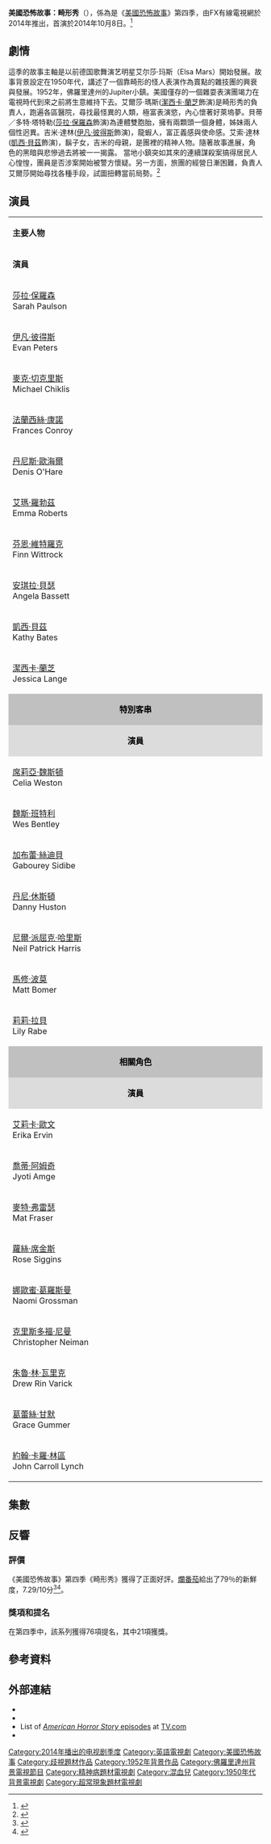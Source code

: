 {{Infobox television season
| season_name      = 《美國恐怖故事：畸形秀》
| eng_name         = {{lang|en|''American Horror Story:<br />Freak Show''}}
 |bgcolour     = #003B43
 |fgcolour     = #FFFFFF
 |image        = 
 |caption      = 
 |starring     = {{Plainlist}}
* [[莎拉·保羅森|莎拉·保羅森]]
* [[伊凡·彼得斯|伊凡·彼得斯]]
* [[麥克·切克里斯|麥克·切克里斯]]
* [[法蘭西絲·康諾|法蘭西絲·康諾]]
* {{le|丹尼斯·歐海爾|Denis O'Hare}}
* [[艾瑪·羅勃茲|艾瑪·羅勃茲]]
* [[芬恩·維特羅克|芬恩·維特羅克]]
* [[安琪拉·貝瑟|安琪拉·貝瑟]]
* [[凱西·貝茲|凱西·貝茲]]
* [[潔西卡·蘭芝|潔西卡·蘭芝]]
 |country      = 美國
 |network      = [[FX_(TV_channel)|FX]]
 |num_episodes = 13<ref>{{cite web|url=http://www.thefutoncritic.com/showatch/american-horror-story/listings/|title=Shows A-Z - american horror story on fx|work=The Futon Critic|accessdate=July 16, 2014}}</ref>
 |first_aired  = {{start date|2014|10|8}}
 |last_aired   = {{End date|2015|01|21}}
 |台灣名稱     = 美國恐怖故事：畸形秀
 |港澳名稱     = 美國恐怖故事：畸形秀
 |prev_season  = [[美國恐怖故事：女巫集會|女巫集會]]
 |next_season  = [[美國恐怖故事：旅館|旅館]]
 |episode_list = [[美國恐怖故事|美國恐怖故事]]
}}

'''美國恐怖故事：畸形秀'''（{{lang-en|American Horror Story: Freak Show}}），係為是《[[美國恐怖故事|美國恐怖故事]]》第四季，由FX有線電視網於2014年推出，首演於2014年10月8日。<ref>{{cite press release |url=http://news.eastday.com/eastday/13news/auto/news/enjoy/u7ai1029557_K4.html |title=美國怪譚4》定名 主題“畸形秀“演員陣容確定 |publisher=[[東方網|東方網]] |date=2014年3月26日 |accessdate=2015-01-28 }}</ref>

==劇情==
這季的故事主軸是以前德国歌舞演艺明星艾尔莎·玛斯（Elsa Mars）開始發展。故事背景設定在1950年代，講述了一個靠畸形的怪人表演作為賣點的雜技團的興衰與發展。1952年，佛羅里達州的Jupiter小鎮。美國僅存的一個雜耍表演團竭力在電視時代到來之前將生意維持下去。艾爾莎·瑪斯([[潔西卡·蘭芝|潔西卡·蘭芝]]飾演)是畸形秀的負責人，跑遍各區醫院，尋找最怪異的人類，極富表演慾，內心懷著好萊塢夢。貝蒂／多特·塔特勒([[莎拉·保羅森|莎拉·保羅森]]飾演)為連體雙胞胎，擁有兩顆頭一個身體，姊妹兩人個性迥異。吉米·達林([[伊凡·彼得斯|伊凡·彼得斯]]飾演)，龍蝦人，富正義感與使命感。艾索·達林([[凱西·貝茲|凱西·貝茲]]飾演)，鬍子女，吉米的母親，是團裡的精神人物。隨著故事進展，角色的黑暗與悲慘過去將被一一揭露。
當地小鎮突如其來的連續謀殺案搞得居民人心惶惶，團員是否涉案開始被警方懷疑。另一方面，旅團的經營日漸困難，負責人艾爾莎開始尋找各種手段，試圖扭轉當前局勢。<ref>{{cite press release |url=http://yule.sohu.com/20140911/n404237200.shtml |title=《美国怪谭：畸形秀》更多细节曝光 10.9回归 |publisher=[[搜狐娛樂|搜狐娛樂]] |date=2014年9月11日 |accessdate=2015-01-28 }}</ref>

==演員==
{{Main|{{tsl|en|List of American Horror Story characters|美國恐怖故事演員列表}} }}

{{multiple image
| align  = right
| footer = [[潔西卡·蘭芝|潔西卡·蘭芝]], [[凱西·貝茲|凱西·貝茲]], 和 [[莎拉·保羅森|莎拉·保羅森]] （由左至右）
| image1 = Lange April 2008.jpg
| width1 = 120
| image2 = Kathy Bates 2006.jpg
| width2 = 122
| image3 = Sarah Paulson SDCC 2014.jpg
| width3 = 123
}}
{{multiple image
| align  = right
| footer = [[麥克·切克里斯|麥克·切克里斯]], [[丹尼斯·奧黑爾|丹尼斯·奧黑爾]], 和 [[安琪拉·貝瑟|安琪拉·貝瑟]] （由左至右）
| image1 = Michael Chiklis at PaleyFest 2014.jpg
| width1 = 126
| image2 = Denis O'Hare crop1.JPG
| width2 = 131
| image3 = Angela Bassett at PaleyFest 2014 - 13491748704.jpg
| width3 = 126
}}
{{multiple image
| align     = right
| footer = [[賽莉亞·威斯頓|賽莉亞·威斯頓]], [[馬修·波莫|馬修·波莫]], 和 [[尼爾·派屈克·哈里斯|尼爾·派屈克·哈里斯]] （由左至右）
| image1    =
| width1    = 140
| image2 = 6.7.11MattBomerByLuigiNovi1.jpg
| width2 = 119
| image3 = Neil Patrick Harris 2011 (cropped).jpg
| width3 = 128
}}

{|class="wikitable" width="65%" style="font-size:80%;"
|- style="background:#C0C0C0; color:black" align=center
|style="width:10%" colspan="3"|'''主要人物'''
|- style="background:#DCDCDC; color:black" align=center
|style="width:3%"|'''演員'''
|style="width:3%"|'''角色'''
|style="width:10%"|'''備註'''
|-align=center 
|[[莎拉·保羅森|莎拉·保羅森]]<br/>Sarah Paulson||貝蒂／多特·塔特勒<br/>Bette and Dot Tattler||[[連體嬰|連體雙胞胎]]女子，涉嫌殺害親生母親。
|-align=center 
|[[伊凡·彼得斯|伊凡·彼得斯]]<br/>Evan Peters||吉米·達林<br/>Jimmy Darling||「龍蝦人」。
|-align=center 
|[[麥克·切克里斯|麥克·切克里斯]]<br/>Michael Chiklis||戴爾·托利多<br/>Dell Toledo||「大力士」。　
|-align=center 
|[[法蘭西絲·康諾|法蘭西絲·康諾]]<br/>Frances Conroy||葛蘿莉亞·摩特<br/>Gloria Mott ||丹迪之母。
|-align=center 
|[[丹尼斯·歐海爾|丹尼斯·歐海爾]]<br/>Denis O'Hare||史丹利<br/>Stanley||曼斯菲爾德博士。
|-align=center 
|[[艾瑪·羅勃茲|艾瑪·羅勃茲]]<br/>Emma Roberts||瑪姬·艾絲莫瑞達<br/>Maggie Esmerelda||曼斯菲爾德博士實驗助手，是個占卜師。
|-align=center 
|[[芬恩·維特羅克|芬恩·維特羅克]]<br/>Finn Wittrock||丹迪·摩特<br/>Dandy Mott||葛蘿莉亞之子，斯文帥氣，卻被母親當作小孩來寵。
|-align=center 
|[[安琪拉·貝瑟|安琪拉·貝瑟]]<br/>Angela Bassett||黛西莉·杜普里<br/>Desiree Dupree||戴爾之妻，具有三個乳房的「[[陰陽人|陰陽人]]」。
|-align=center 
|[[凱西·貝茲|凱西·貝茲]]<br/>Kathy Bates||艾索·達林<br/>Ethel Darling||吉米之母，戴爾前妻，「鬍子女」。
|-align=center 
|[[潔西卡·蘭芝|潔西卡·蘭芝]]<br/>Jessica Lange||艾爾莎·瑪斯<br/>Elsa Mars||「畸形秀」劇團負責人，亦為主秀。

|-align=left
|colspan="3" style="text-align:center;color:black;background-color:#C0C0C0"|'''特別客串'''
|-align=center
|style="text-align:center;color:black;background-color:#DCDCDC"|'''演員'''
|style="text-align:center;color:black;background-color:#DCDCDC"|'''角色'''
|style="text-align:center;color:black;background-color:#DCDCDC"|'''備註'''

|-align=center 
|[[席莉亞·魏斯頓|席莉亞·魏斯頓]]<br/>Celia Weston||莉莉安·漢明斯<br/>Lillian Hemmings||畸形博物館負責人。
|-align=center 
|[[魏斯·班特利|魏斯·班特利]]<br/>Wes Bentley||愛德華·莫德拉克<br/>Edward Mordrake||19世紀中期的貴族，後腦杓有另一張臉，「雙面王子」。
|-align=center 
|[[加布蕾·絲迪貝|加布蕾·絲迪貝]]<br/>Gabourey Sidibe||芮吉娜·羅斯<br/>Regina Ross||朵拉之女。
|-align=center 
|[[丹尼·休斯頓|丹尼·休斯頓]]<br/>Danny Huston||馬西莫·道爾菲諾<br/>Massimo Dolcefino||義肢製造者，艾爾莎舊情人。
|-align=center 
|[[尼爾·柏德烈·夏里斯|尼爾·派屈克·哈里斯]]<br/>Neil Patrick Harris||查斯特·克萊柏<br/>Chester Creb||魔術師。
|-align=center 
|[[馬修·波莫|馬修·波莫]]<br/>Matt Bomer||安迪<br/>Andy||小鎮同志酒吧內的男妓。
|-align=center 
|[[莉莉·拉貝|莉莉·拉貝]]<br/>Lily Rabe||[[美國恐怖故事：瘋人院|瑪莉·尤妮絲·麥基修女]]<br/>Sister Mary Eunice McKee||精神療養院修女。

|-align=center
|colspan="3" style="text-align:center;color:black;background-color:#C0C0C0"|'''相關角色'''
|-align=center
|style="text-align:center;color:black;background-color:#DCDCDC"|'''演員'''
|style="text-align:center;color:black;background-color:#DCDCDC"|'''角色'''
|style="text-align:center;color:black;background-color:#DCDCDC"|'''備註'''

|-align=center 
|[[艾莉卡·歐文|艾莉卡·歐文]]<br/>Erika Ervin||亞馬遜·依芙<br/>Amazon Eve||「畸形秀」成員，身高二米，變性人。
|-align=center 
|[[喬蒂·阿姆奇|喬蒂·阿姆奇]]<br/>Jyoti Amge||瑪·派蒂特<br/>Ma Petite||「畸形秀」成員，袖珍女子，總被成員抱在懷中。
|-align=center 
|[[麥特·弗雷瑟|麥特·弗雷瑟]]<br/>Mat Fraser||保羅<br/>Paul the Illustrated Seal||「畸形秀」成員，[[海豹肢|海豹肢]]患者。和潘妮相愛。
|-align=center 
|[[蘿絲·席金斯|蘿絲·席金斯]]<br/>Rose Siggins||蘇西<br/>Legless Suzi||「畸形秀」成員，[[下肢不全症|下肢不全症]]患者。
|-align=center 
|[[娜歐蜜·葛羅斯曼|娜歐蜜·葛羅斯曼]]<br/>Naomi Grossman||[[美國恐怖故事：瘋人院|小胡椒]]<br/>Pepper||「畸形秀」成員，[[小頭症|小頭症]]患者，和第二季聯動。
|-align=center 
|[[克里斯多福·尼曼|克里斯多福·尼曼]]<br/>Christopher Neiman||索提<br/>Salty||「畸形秀」成員，[[小頭症|小頭症]]患者，小胡椒的丈夫。
|-align=center 
|[[朱魯·林·瓦里克|朱魯·林·瓦里克]]<br/>Drew Rin Varick||吐魯斯<br/>Toulouse||「畸形秀」成員，[[侏儒|侏儒]]，法國人。
|-align=center 
|[[葛蕾絲·甘默|葛蕾絲·甘默]]<br/>Grace Gummer||潘妮<br/>Penny||原為護士，後成了「畸形秀」成員。
|-align=center 
|[[約翰·卡羅·林區|約翰·卡羅·林區]]<br/>John Carroll Lynch||小丑殺手<br/>Twisty the Clown||神經質小丑殺手。
|}

== 集數 ==
{{See also|{{tsl|en|List of American Horror Story episodes|美國恐怖故事劇集列表}} }}

== 反響 ==

=== 評價 ===
《美國恐怖故事》第四季《畸形秀》獲得了正面好評。[[爛番茄|爛番茄]]給出了79％的新鮮度，7.29/10分<ref>{{cite web|url=http://www.metacritic.com/tv/american-horror-story/season-4/critic-reviews|title=American Horror Story: Season 4|publisher=[[Metacritic|Metacritic]]|accessdate=October 10, 2014}}</ref><ref>{{cite web|url=http://www.rottentomatoes.com/tv/american-horror-story/s04/|title=American Horror Story: Freak Show (2014)|publisher=Rotten Tomatoes|accessdate=May 19, 2019}}</ref>。
{{Television Rotten Tomatoes scores
| year  = 2014–15
| color = #095457
| width = 550
| ref   = <ref>{{cite web |title=American Horror Story: Freak Show |url=https://www.rottentomatoes.com/tv/american_horror_story/s04/ |publisher=Rotten Tomatoes |accessdate=November 24, 2016}}</ref> 
| 100| 82| 70| 80| 83| 64| 55| 83| 67| 92| 83| 50| 58}}

=== 獎項和提名 ===
{{Main|{{tsl|en|List of awards and nominations received by American Horror Story|美國恐怖故事獲獎列表}} }}
在第四季中，該系列獲得76項提名，其中21項獲獎。

== 參考資料 ==
{{reflist}}

== 外部連結 ==
*{{Official website|http://www.fxnetworks.com/shows/american-horror-story/episodes}}
* {{Imdb episodes|1844624|American Horror Story}}
* List of [http://www.tv.com/shows/american-horror-story/episodes/ ''American Horror Story'' episodes] at [[TV.com|TV.com]]
* {{douban}}

{{美國恐怖故事|4}}

{{DEFAULTSORT:American Horror Story}}
[[Category:2014年播出的电视剧季度|Category:2014年播出的电视剧季度]]
[[Category:英語電視劇|Category:英語電視劇]]
[[Category:美國恐怖故事|Category:美國恐怖故事]]
[[Category:歧視題材作品|Category:歧視題材作品]]
[[Category:1952年背景作品|Category:1952年背景作品]]
[[Category:佛羅里達州背景電視節目|Category:佛羅里達州背景電視節目]]
[[Category:精神病題材電視劇|Category:精神病題材電視劇]]
[[Category:混血兒|Category:混血兒]]
[[Category:1950年代背景電視劇|Category:1950年代背景電視劇]]
[[Category:超常現象題材電視劇|Category:超常現象題材電視劇]]